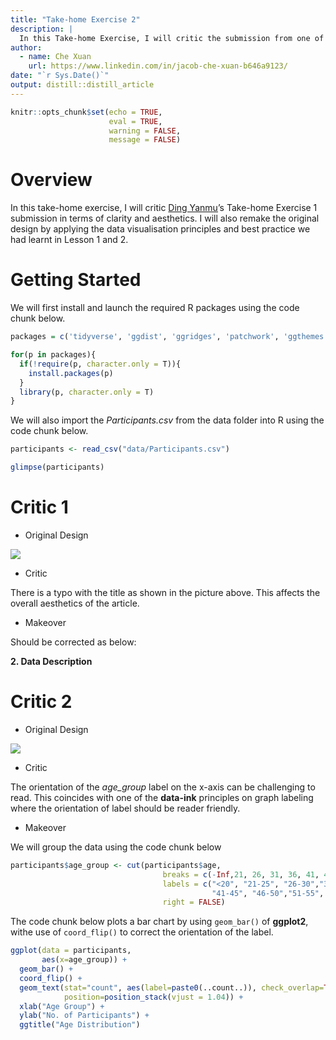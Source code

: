 ```yaml
---
title: "Take-home Exercise 2"
description: |
  In this Take-home Exercise, I will critic the submission from one of my classmates in terms of clarity and aesthetics, and also attempt to remake the visualisation design.
author:
  - name: Che Xuan 
    url: https://www.linkedin.com/in/jacob-che-xuan-b646a9123/
date: "`r Sys.Date()`"
output: distill::distill_article
---
```


```r
knitr::opts_chunk$set(echo = TRUE,
                      eval = TRUE,
                      warning = FALSE,
                      message = FALSE)
```

# Overview

In this take-home exercise, I will critic [Ding Yanmu](https://dingyanmu.netlify.app/th_ex/th_ex1.html)'s Take-home Exercise 1 submission in terms of clarity and aesthetics. I will also remake the original design by applying the data visualisation principles and best practice we had learnt in Lesson 1 and 2.

# Getting Started

We will first install and launch the required R packages using the code chunk below.

```r
packages = c('tidyverse', 'ggdist', 'ggridges', 'patchwork', 'ggthemes')

for(p in packages){
  if(!require(p, character.only = T)){
    install.packages(p)
  }
  library(p, character.only = T)
}
```

We will also import the *Participants.csv* from the data folder into R using the code chunk below.

```r
participants <- read_csv("data/Participants.csv")

glimpse(participants)
```

# Critic 1
- Original Design

![](img/image3.jpg)

- Critic

There is a typo with the title as shown in the picture above. This affects the overall aesthetics of the article.

- Makeover

Should be corrected as below:

**2. Data Description**


# Critic 2
- Original Design

![](img/image4.jpg)

- Critic

The orientation of the *age_group* label on the x-axis can be challenging to read. This coincides with one of the **data-ink** principles on graph labeling where the orientation of label should be reader friendly.

- Makeover

We will group the data using the code chunk below
```r
participants$age_group <- cut(participants$age,
                                  breaks = c(-Inf,21, 26, 31, 36, 41, 46, 51, 56, Inf),
                                  labels = c("<20", "21-25", "26-30","31-35", "36-40", 
                                             "41-45", "46-50","51-55", "56-60"),
                                  right = FALSE)
```

The code chunk below plots a bar chart by using `geom_bar()` of **ggplot2**, withe use of `coord_flip()` to correct the orientation of the label.

```r
ggplot(data = participants,
       aes(x=age_group)) +
  geom_bar() +
  coord_flip() +
  geom_text(stat="count", aes(label=paste0(..count..)), check_overlap=TRUE, colour="blue", fontface="bold", 
            position=position_stack(vjust = 1.04)) +
  xlab("Age Group") +
  ylab("No. of Participants") +
  ggtitle("Age Distribution")

```

